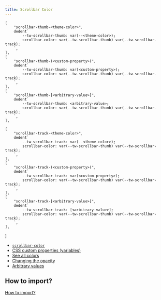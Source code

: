 ```yaml
---
title: Scrollbar Color
---
```



    [
        "scrollbar-thumb-<theme-color>",
        dedent`
            --tw-scrollbar-thumb: var(--<theme-color>);
            scrollbar-color: var(--tw-scrollbar-thumb) var(--tw-scrollbar-track);
        `,
    ],
    [
        "scrollbar-thumb-(<custom-property>)",
        dedent`
            --tw-scrollbar-thumb: var(<custom-property>);
            scrollbar-color: var(--tw-scrollbar-thumb) var(--tw-scrollbar-track);
        `,
    ],
    [
        "scrollbar-thumb-[<arbitrary-value>]",
        dedent`
            --tw-scrollbar-thumb: <arbitrary-value>;
            scrollbar-color: var(--tw-scrollbar-thumb) var(--tw-scrollbar-track);
        `,
    ],

    [
        "scrollbar-track-<theme-color>",
        dedent`
            --tw-scrollbar-track: var(--<theme-color>);
            scrollbar-color: var(--tw-scrollbar-thumb) var(--tw-scrollbar-track);
        `,
    ],
    [
        "scrollbar-track-(<custom-property>)",
        dedent`
            --tw-scrollbar-track: var(<custom-property>);
            scrollbar-color: var(--tw-scrollbar-thumb) var(--tw-scrollbar-track);
        `,
    ],
    [
        "scrollbar-track-[<arbitrary-value>]",
        dedent`
            --tw-scrollbar-track: [<arbitrary-value>];
            scrollbar-color: var(--tw-scrollbar-thumb) var(--tw-scrollbar-track);
        `,
    ],

]

<ApiTable rows={utilities} />

- [`scrollbar-color`](https://developer.mozilla.org/en-US/docs/Web/CSS/scrollbar-color)
- [CSS custom properties (variables)](https://developer.mozilla.org/en-US/docs/Web/CSS/Using_CSS_custom_properties)
- [See all colors](https://tailwindcss.com/docs/colors)
- [Changing the opacity](https://tailwindcss.com/docs/background-color#changing-the-opacity)
- [Arbitrary values](https://tailwindcss.com/docs/background-color#arbitrary-values)

## How to import?

[How to import?](/#how-to-import)
